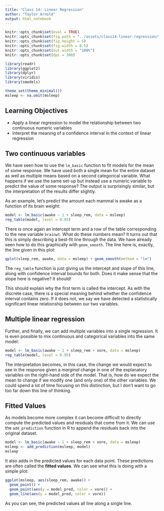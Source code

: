 ```yaml
---
title: "Class 14: Linear Regression"
author: "Taylor Arnold"
output: html_notebook
---
```


```r
knitr::opts_chunk$set(eval = TRUE)
knitr::opts_chunk$set(fig.path = "../assets/class14-linear-regression/")
knitr::opts_chunk$set(fig.height = 5)
knitr::opts_chunk$set(fig.width = 8.5)
knitr::opts_chunk$set(out.width = "100%")
knitr::opts_chunk$set(dpi = 300)
```

```r
library(readr)
library(ggplot2)
library(dplyr)
library(viridis)
library(smodels)

theme_set(theme_minimal())
msleep <- na.omit(msleep)
```

## Learning Objectives

- Apply a linear regression to model the relationship between two continuous
numeric variables
- Interpret the meaning of a confidence interval in the context of linear regression

## Two continuous variables

We have seen how to use the `lm_basic` function to fit models for the
mean of some response. We have used both a single mean for the entire
dataset as well as multiple means based on a second categorical variable.
What happens if we use the same set-up but instead use a numeric variable
to predict the value of some response? The output is surprisingly similar,
but the interpretation of the results differ slightly.

As an example, let's predict the amount each mammal is awake as a function
of its brain weight:

```r
model <- lm_basic(awake ~ 1 + sleep_rem, data = msleep)
reg_table(model, level = 0.95)
```

There is once again an intercept term and a row of the table corresponding
to the new variable `brainwt`. What do these numbers mean? It turns out
that this is simply describing a best-fit line through the data. We have
already seen how to do this graphically with `geom_smooth`. The line here
is, exactly, the line given in this plot:

```r
qplot(sleep_rem, awake, data = msleep) + geom_smooth(method = "lm")
```

The `reg_table` function is just giving us the intercept and slope of
this line, along with confidence interval bounds for both. Does it make
sense that the slope here is negative? It should!

This should explain why the first term is called the intercept. As with
the discrete case, there is a special meaning behind whether the confidence
interval contains zero. If it does not, we say we have detected a
statistically significant linear relationship between our two variables.

## Multiple linear regression

Further, and finally, we can add multiple variables into a single regression.
It is even possible to mix continuous and categorical variables into the
same model:

```r
model <- lm_basic(awake ~ 1 + sleep_rem + vore, data = msleep)
reg_table(model, level = 0.95)
```

The interpretation becomes, in this case, the change we would expect to
see in the response given a *marginal* change in one of the explanatory
variables on the right-hand side of the model. That is, how do we expect
the mean to change if we modify one (and only one) of the other variables.
We could spend a lot of time focusing on this distinction, but I don't want
to go too far down this line of thinking.

## Fitted Values

As models become more complex it can become difficult to directly compute
the predicted values and residuals that come from it. We can use the
`add_prediction` function in R to append the residuals back into the original
dataset.

```r
model <- lm_basic(awake ~ 1 + sleep_rem + vore, data = msleep)
msleep <- add_prediction(msleep, model)
msleep
```

It also adds in the predicted values for each data point. These predictions
are often called the **fitted values**. We can see what this is doing with
a simple plot:

```r
ggplot(msleep, aes(sleep_rem, awake)) +
  geom_point() +
  geom_point(aes(y = model_pred, color = vore)) +
  geom_line(aes(y = model_pred, color = vore))
```

As you can see, the predicted values all line along a single line.




